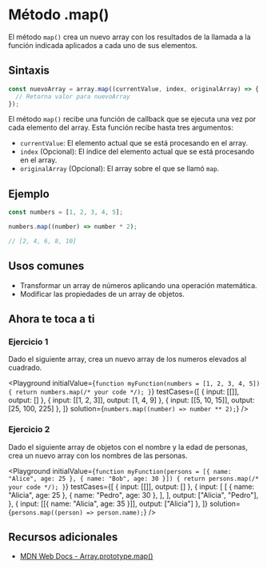 
# Método .map()

El método `map()` crea un nuevo array con los resultados de la llamada a la función indicada aplicados a cada uno de sus elementos.

## Sintaxis

```jsx
const nuevoArray = array.map((currentValue, index, originalArray) => {
  // Retorna valor para nuevoArray
});
```

El método `map()` recibe una función de callback que se ejecuta una vez por cada elemento del array. Esta función recibe hasta tres argumentos:

- `currentValue`: El elemento actual que se está procesando en el array.
- `index` (Opcional): El índice del elemento actual que se está procesando en el array.
- `originalArray` (Opcional): El array sobre el que se llamó `map`.

## Ejemplo

```jsx
const numbers = [1, 2, 3, 4, 5];

numbers.map((number) => number * 2);

// [2, 4, 6, 8, 10]
```

## Usos comunes

- Transformar un array de números aplicando una operación matemática.
- Modificar las propiedades de un array de objetos.

## Ahora te toca a ti

### Ejercicio 1

Dado el siguiente array, crea un nuevo array de los numeros elevados al cuadrado.

<Playground
  initialValue={`
function myFunction(numbers = [1, 2, 3, 4, 5]) {
  return numbers.map(/* your code */);
}
  `}
  testCases={[
    { input: [[]], output: [] },
    { input: [[1, 2, 3]], output: [1, 4, 9] },
    { input: [[5, 10, 15]], output: [25, 100, 225] },
  ]}
  solution={`numbers.map((number) => number ** 2);`}
/>

### Ejercicio 2

Dado el siguiente array de objetos con el nombre y la edad de personas, crea un nuevo array con los nombres de las personas.

<Playground
  initialValue={`
function myFunction(persons = [{ name: "Alice", age: 25 }, { name: "Bob", age: 30 }]) {
  return persons.map(/* your code */);
}
  `}
  testCases={[
    { input: [[]], output: [] },
    {
      input: [
        [
          { name: "Alicia", age: 25 },
          { name: "Pedro", age: 30 },
        ],
      ],
      output: ["Alicia", "Pedro"],
    },
    { input: [[{ name: "Alicia", age: 35 }]], output: ["Alicia"] },
  ]}
  solution={`persons.map((person) => person.name);`}
/>

## Recursos adicionales

- [MDN Web Docs - Array.prototype.map()](https://developer.mozilla.org/es/docs/Web/JavaScript/Reference/Global_Objects/Array/map)
